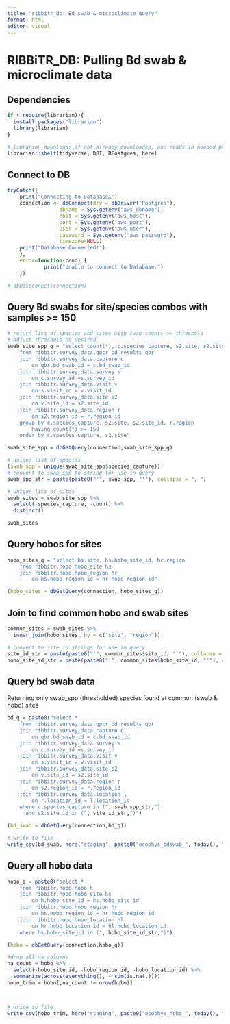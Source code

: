 ```yaml
---
title: "ribbitr_db: Bd swab & microclimate query"
format: html
editor: visual
---
```


# RIBBiTR_DB: Pulling Bd swab & microclimate data

## Dependencies

```r
if (!require(librarian)){
  install.packages("librarian")
  library(librarian)
}

# librarian downloads if not already downloaded, and reads in needed packages
librarian::shelf(tidyverse, DBI, RPostgres, here)
```

## Connect to DB

```r
tryCatch({
    print("Connecting to Database…")
    connection <- dbConnect(drv = dbDriver("Postgres"),
                 dbname = Sys.getenv("aws_dbname"),
                 host = Sys.getenv("aws_host"),
                 port = Sys.getenv("aws_port"),
                 user = Sys.getenv("aws_user"),
                 password = Sys.getenv("aws_password"),
                 timezone=NULL)
    print("Database Connected!")
    },
    error=function(cond) {
            print("Unable to connect to Database.")
    })

# dbDisconnect(connection)
```

## Query Bd swabs for site/species combos with samples \>= 150

```r

# return list of species and sites with swab counts >= threshold
# adjust threshold as desired
swab_site_spp_q = "select count(*), c.species_capture, s2.site, s2.site_id, r.region
	from ribbitr.survey_data.qpcr_bd_results qbr
	join ribbitr.survey_data.capture c
		on qbr.bd_swab_id = c.bd_swab_id
	join ribbitr.survey_data.survey s
		on c.survey_id =s.survey_id
	join ribbitr.survey_data.visit v
		on s.visit_id = v.visit_id 
	join ribbitr.survey_data.site s2 
		on v.site_id = s2.site_id 
	join ribbitr.survey_data.region r
		on s2.region_id = r.region_id
	group by c.species_capture, s2.site, s2.site_id, r.region
		having count(*) >= 150
	order by c.species_capture, s2.site"

swab_site_spp = dbGetQuery(connection,swab_site_spp_q)

# unique list of species
(swab_spp = unique(swab_site_spp$species_capture))
# convert to swab_spp to string for use in query
swab_spp_str = paste(paste0("'", swab_spp, "'"), collapse = ", ")

# unique list of sites
swab_sites = swab_site_spp %>%
  select(-species_capture, -count) %>%
  distinct()

swab_sites
```

## Query hobos for sites

```r
hobo_sites_q = "select hs.site, hs.hobo_site_id, hr.region
	from ribbitr.hobo.hobo_site hs
	join ribbitr.hobo.hobo_region hr 
		on hs.hobo_region_id = hr.hobo_region_id"

(hobo_sites = dbGetQuery(connection, hobo_sites_q))
```

## Join to find common hobo and swab sites

```r
common_sites = swab_sites %>%
  inner_join(hobo_sites, by = c("site", "region"))

# convert to site_id strings for use in query
site_id_str = paste(paste0("'", common_sites$site_id, "'"), collapse = ", ")
hobo_site_id_str = paste(paste0("'", common_sites$hobo_site_id, "'"), collapse = ", ")
```

## Query bd swab data

Returning only swab_spp (thresholded) species found at common (swab & hobo) sites

```r
bd_q = paste0("select *
	from ribbitr.survey_data.qpcr_bd_results qbr
	join ribbitr.survey_data.capture c
		on qbr.bd_swab_id = c.bd_swab_id
	join ribbitr.survey_data.survey s
		on c.survey_id =s.survey_id
	join ribbitr.survey_data.visit v
		on s.visit_id = v.visit_id 
	join ribbitr.survey_data.site s2 
		on v.site_id = s2.site_id 
	join ribbitr.survey_data.region r
		on s2.region_id = r.region_id
	join ribbitr.survey_data.location l
		on r.location_id = l.location_id
	where c.species_capture in (", swab_spp_str,")
	  and s2.site_id in (", site_id_str,")")

(bd_swab = dbGetQuery(connection,bd_q))

# write to file
write_csv(bd_swab, here("staging", paste0("ecophys_bdswab_", today(), ".gz")))

```

## Query all hobo data

```r
hobo_q = paste0("select *
	from ribbitr.hobo.hobo h
	join ribbitr.hobo.hobo_site hs
		on h.hobo_site_id = hs.hobo_site_id 
	join ribbitr.hobo.hobo_region hr 
		on hs.hobo_region_id = hr.hobo_region_id
	join ribbitr.hobo.hobo_location hl 
		on hr.hobo_location_id = hl.hobo_location_id
	where hs.hobo_site_id in (", hobo_site_id_str,")")

(hobo = dbGetQuery(connection,hobo_q))

#drop all na columns
na_count = hobo %>%
  select(-hobo_site_id, -hobo_region_id, -hobo_location_id) %>%
  summarize(across(everything(), ~ sum(is.na(.))))
hobo_trim = hobo[,na_count != nrow(hobo)]



# write to file
write_csv(hobo_trim, here("staging", paste0("ecophys_hobo_", today(), ".gz")))
```
